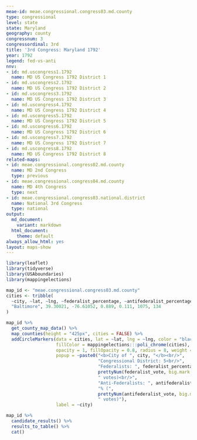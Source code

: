 ```yaml
---
meae-id: meae.congressional.congress03.md.county
type: congressional
level: state
state: Maryland
geography: county
congressnum: 3
congressordinal: 3rd
title: '3rd Congress: Maryland 1792'
year: 1792
legend: fed-vs-anti
nnv:
- id: md.uscongress1.1792
  name: MD US Congress 1792 District 1
- id: md.uscongress2.1792
  name: MD US Congress 1792 District 2
- id: md.uscongress3.1792
  name: MD US Congress 1792 District 3
- id: md.uscongress4.1792
  name: MD US Congress 1792 District 4
- id: md.uscongress5.1792
  name: MD US Congress 1792 District 5
- id: md.uscongress6.1792
  name: MD US Congress 1792 District 6
- id: md.uscongress7.1792
  name: MD US Congress 1792 District 7
- id: md.uscongress8.1792
  name: MD US Congress 1792 District 8
related-maps:
- id: meae.congressional.congress02.md.county
  name: MD 2nd Congress
  type: previous
- id: meae.congressional.congress04.md.county
  name: MD 4th Congress
  type: next
- id: meae.congressional.congress03.national.district
  name: National 3rd Congress
  type: national
output:
  md_document:
    variant: markdown
  html_document:
    theme: default
always_allow_html: yes
layout: maps-show
---
```


```r
library(leaflet)
library(tidyverse)
library(USAboundaries)
library(mappingelections)

map_id <- "meae.congressional.congress03.md.county"
cities <- tribble(
  ~city, ~lat, ~lng, ~federalist_percentage, ~antifederalist_percentage, ~federalist_vote, ~antifederalist_vote,
  "Baltimore", 39.30021, -76.61052, 0.889, 0.111, 1075, 134
)
```

<div class="map">

```r
map_id %>%
  get_county_map_data() %>%
  map_counties(height = "425px", cities = FALSE) %>% 
  addCircleMarkers(data = cities, lat = ~lat, lng = ~lng, color = "black",
                   fillColor = mappingelections:::poli_chrome(cities),
                   opacity = 1, fillOpacity = 0.8, radius = 8, weight = 3,
                   popup = ~paste0("<b>City of ", city, "</b><br/>",
                                   "Congressional District: 5<br/>",
                                   "Federalists: ", federalist_percentage * 100, "% (", 
                                   prettyNum(federalist_vote, big.mark = ","), 
                                   " votes)<br/>",
                                   "Anti-Federalists: ", antifederalist_percentage * 100,
                                   "% (", 
                                   prettyNum(antifederalist_vote, big.mark = ","),
                                   " votes)"),
                   label = ~city) 
```

</div>

<div class="results-table">

```r
map_id %>%
  candidate_results() %>%
  results_to_table() %>%
  cat()
```

</div>
